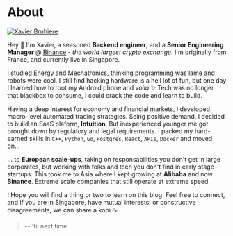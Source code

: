 # About

<a href="https://www.linkedin.com/in/engineerxbruhiere/" target="_blank">
  <img
    src="/images/xavier-3d4cecf.jpg"
    alt="Xavier Bruhiere"
    className="rounded-full block mt-2 mb-5 mx-auto sm:float-right sm:ml-5 sm:mb-5 grayscale-0"
    unoptimized
    width={160}
    height={160}
    priority
  />
</a>

Hey 👋 I'm Xavier, a seasoned **Backend engineer**, and a **Senior Engineering
Manager** @ [Binance](https://binance.com/) - _the world largest crypto
exchange_. I'm originally from France, and currently live in Singapore.

I studied Energy and Mechatronics, thinking programming was lame and robots were
cool. I still find hacking hardware is a hell lot of fun, but one day I learned
how to root my Android phone and _voilà_ ✨ Tech was no longer that blackbox to
consume, I could crack the code and learn to build.

Having a deep interest for economy and financial markets, I developed
macro-level automated trading strategies. Seing positive demand, I
decided to build an SaaS plaform, **Intuition**. But inexperienced younger me
got brought down by regulatory and legal requirements. I packed my hard-earned skills
in `C++`, `Python`, `Go`, `Postgres`, `React`, `APIs`, `Docker` and moved on...

... to **European scale-ups**, taking on responsabilities you don't get in
large corporates, but working with folks and tech you don't find in early
stage startups. This took me to Asia where I kept growing at **Alibaba** and now
**Binance**. Extreme scale companies that still operate at extreme speed.

I Hope you will find a thing or two to learn on this blog. Feel free to connect,
and if you are in Singapore, have mutual interests, or constructive
disagreements, we can share a kopi ☕️

> -- 'til next time
